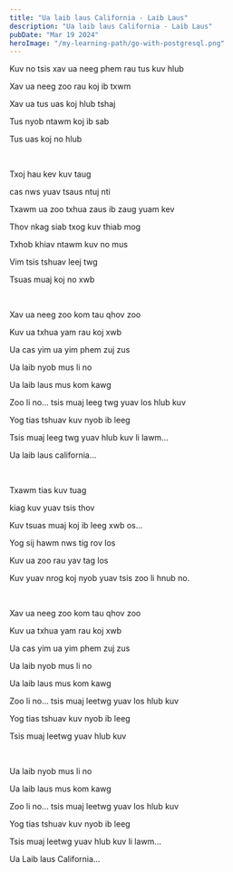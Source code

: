 ```yaml
---
title: "Ua laib laus California - Laib Laus"
description: "Ua laib laus California - Laib Laus"
pubDate: "Mar 19 2024"
heroImage: "/my-learning-path/go-with-postgresql.png"
---
```


Kuv no tsis xav ua neeg phem rau tus kuv hlub

Xav ua neeg zoo rau koj ib txwm

Xav ua tus uas koj hlub tshaj

Tus nyob ntawm koj ib sab

Tus uas koj no hlub

<br />

Txoj hau kev kuv taug

cas nws yuav tsaus ntuj nti

Txawm ua zoo txhua zaus ib zaug yuam kev

Thov nkag siab txog kuv thiab mog

Txhob khiav ntawm kuv no mus

Vim tsis tshuav leej twg

Tsuas muaj koj no xwb

<br />

Xav ua neeg zoo kom tau qhov zoo

Kuv ua txhua yam rau koj xwb

Ua cas yim ua yim phem zuj zus

Ua laib nyob mus li no

Ua laib laus mus kom kawg

Zoo li no... tsis muaj leeg twg yuav los hlub kuv

Yog tias tshuav kuv nyob ib leeg

Tsis muaj leeg twg yuav hlub kuv li lawm...

Ua laib laus california...

<br />

Txawm tias kuv tuag

kiag kuv yuav tsis thov

Kuv tsuas muaj koj ib leeg xwb os...

Yog sij hawm nws tig rov los

Kuv ua zoo rau yav tag los

Kuv yuav nrog koj nyob yuav tsis zoo li hnub no.

<br />

Xav ua neeg zoo kom tau qhov zoo

Kuv ua txhua yam rau koj xwb

Ua cas yim ua yim phem zuj zus

Ua laib nyob mus li no

Ua laib laus mus kom kawg

Zoo li no... tsis muaj leetwg yuav los hlub kuv

Yog tias tshuav kuv nyob ib leeg

Tsis muaj leetwg yuav hlub kuv

<br />

Ua laib nyob mus li no

Ua laib laus mus kom kawg

Zoo li no... tsis muaj leetwg yuav los hlub kuv

Yog tias tshuav kuv nyob ib leeg

Tsis muaj leetwg yuav hlub kuv li lawm...

Ua Laib laus California...

